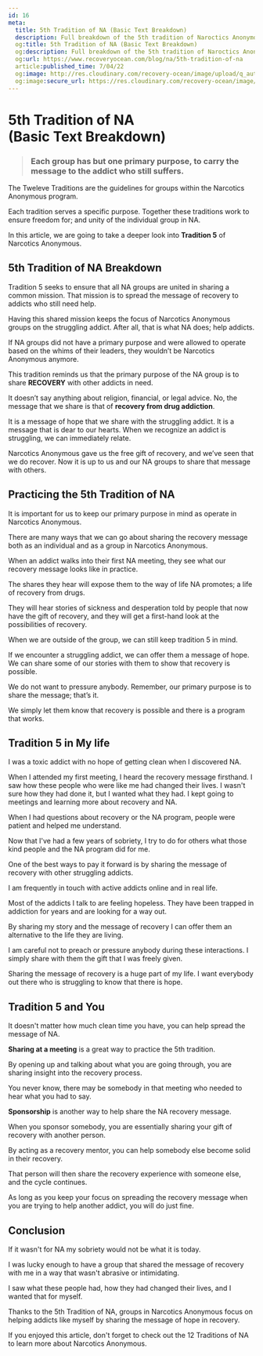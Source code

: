 ```yaml
---
id: 16
meta:
  title: 5th Tradition of NA (Basic Text Breakdown)
  description: Full breakdown of the 5th tradition of Naroctics Anonymous from the Basic Text.
  og:title: 5th Tradition of NA (Basic Text Breakdown)
  og:description: Full breakdown of the 5th tradition of Naroctics Anonymous from the Basic Text.
  og:url: https://www.recoveryocean.com/blog/na/5th-tradition-of-na
  article:published_time: 7/04/22
  og:image: http://res.cloudinary.com/recovery-ocean/image/upload/q_auto,f_auto/v1656885676/photo-1552912276-dde406237918_atxejh.webp
  og:image:secure_url: https://res.cloudinary.com/recovery-ocean/image/upload/q_auto,f_auto/v1656885676/photo-1552912276-dde406237918_atxejh.webp
---
```


# 5th Tradition of NA<br/> (Basic Text Breakdown)

<PostImage image="https://res.cloudinary.com/recovery-ocean/image/upload/q_auto,f_auto/v1656885676/photo-1552912276-dde406237918_atxejh.webp" by="Photo by Zan" alt="Man holding up five fingers" posted="Jul 7, 2022" />

<h3><strong><blockquote>Each group has but one primary purpose, to carry the message to the addict who still suffers.</blockquote></strong></h3>

The <Link to="/blog/na/12-traditions-of-na">Tweleve Traditions</Link> are the guidelines for groups within the Narcotics Anonymous program.

Each tradition serves a specific purpose. Together these traditions work to ensure freedom for; and unity of the individual group in NA.

In this article, we are going to take a deeper look into **Tradition 5** of Narcotics Anonymous.

## 5th Tradition of NA Breakdown

Tradition 5 seeks to ensure that all NA groups are united in sharing a common mission. That mission is to spread the message of recovery to addicts who still need help.

Having this shared mission keeps the focus of Narcotics Anonymous groups on the struggling addict. After all, that is what NA does; help addicts.

If NA groups did not have a primary purpose and were allowed to operate based on the whims of their leaders, they wouldn’t be Narcotics Anonymous anymore.

This tradition reminds us that the primary purpose of the NA group is to share **RECOVERY** with other addicts in need. 

It doesn’t say anything about religion, financial, or legal advice. No, the message that we share is that of **recovery from drug addiction**. 

It is a message of hope that we share with the struggling addict. It is a message that is dear to our hearts. When we recognize an addict is struggling, we can immediately relate.

Narcotics Anonymous gave us the free gift of recovery, and we’ve seen that we do recover. Now it is up to us and our NA groups to share that message with others.

<PostImage image="https://res.cloudinary.com/recovery-ocean/image/upload/q_auto,f_auto/v1656969596/photo-1565813086292-604790c8a97b_ysywyy.webp" by="Photo by Erika Giruad" alt="Welcoming a newcomer to NA" lazy={true} />

## Practicing the 5th Tradition of NA

It is important for us to keep our primary purpose in mind as operate in Narcotics Anonymous. 

There are many ways that we can go about sharing the recovery message both as an individual and as a group in Narcotics Anonymous.

When an addict walks into their first NA meeting, they see what our recovery message looks like in practice.

The shares they hear will expose them to the way of life NA promotes; a life of recovery from drugs.

They will hear stories of sickness and desperation told by people that now have the gift of recovery, and they will get a first-hand look at the possibilities of recovery.

When we are outside of the group, we can still keep tradition 5 in mind. 

If we encounter a struggling addict, we can offer them a message of hope. We can share some of our stories with them to show that recovery is possible. 

We do not want to pressure anybody. Remember, our primary purpose is to share the message; that’s it. 

We simply let them know that recovery is possible and there is a program that works.


<PostImage image="https://res.cloudinary.com/recovery-ocean/image/upload/v1656976060/photo-1610733376381-010db4468779_di4ef1.webp" alt="Painted rock that says hope" by="Photo by 
Nick Fewings" lazy={true} />

## Tradition 5 in My life

I was a toxic addict with no hope of getting clean when I discovered NA.

When I attended my first meeting, I heard the recovery message firsthand. I saw how these people who were like me had changed their lives. I wasn't sure how they had done it, but I wanted what they had.
I kept going to meetings and learning more about recovery and NA.

When I had questions about recovery or the NA program, people were patient and helped me understand.

Now that I've had a few years of sobriety, I try to do for others what those kind people and the NA program did for me.

One of the best ways to pay it forward is by sharing the message of recovery with other struggling addicts.

I am frequently in touch with active addicts online and in real life. 

Most of the addicts I talk to are feeling hopeless. They have been trapped in addiction for years and are looking for a way out.

By sharing my story and the message of recovery I can offer them an alternative to the life they are living.

I am careful not to preach or pressure anybody during these interactions. I simply share with them the gift that I was freely given.

Sharing the message of recovery is a huge part of my life. I want everybody out there who is struggling to know that there is hope.

<PostImage image="https://res.cloudinary.com/recovery-ocean/image/upload/v1656975818/photo-1562086780-1c95244efd6b_lsnqji.webp" alt="Man sharing recovery message with three others" by="Photo by Kate Kalvach" lazy={true} />

## Tradition 5 and You

It doesn't matter how much clean time you have, you can help spread the message of NA.

**Sharing at a meeting** is a great way to practice the 5th tradition. 
 
By opening up and talking about what you are going through, you are sharing insight into the recovery process.

You never know, there may be somebody in that meeting who needed to hear what you had to say.

**Sponsorship** is another way to help share the NA recovery message.

When you sponsor somebody, you are essentially sharing your gift of recovery with another person. 

By acting as a recovery mentor, you can help somebody else become solid in their recovery. 

That person will then share the recovery experience with someone else, and the cycle continues.

As long as you keep your focus on spreading the recovery message when you are trying to help another addict, you will do just fine.

<PostImage image="https://res.cloudinary.com/recovery-ocean/image/upload/v1656975232/photo-1551845811-f63135691a4b_kzykma.webp" alt="Woman sharing NA message with addict" by="Photo by 
Priscilla Du Preez" lazy={true} />

## Conclusion

If it wasn't for NA my sobriety would not be what it is today. 

I was lucky enough to have a group that shared the message of recovery with me in a way that wasn't abrasive or intimidating.

I saw what these people had, how they had changed their lives, and I wanted that for myself.

Thanks to the 5th Tradition of NA, groups in Narcotics Anonymous focus on helping addicts like myself by sharing the message of hope in recovery.

If you enjoyed this article, don't forget to check out the <Link to="/blog/na/12-traditions-of-na">12 Traditions of NA</Link> to learn more about Narcotics Anonymous.
